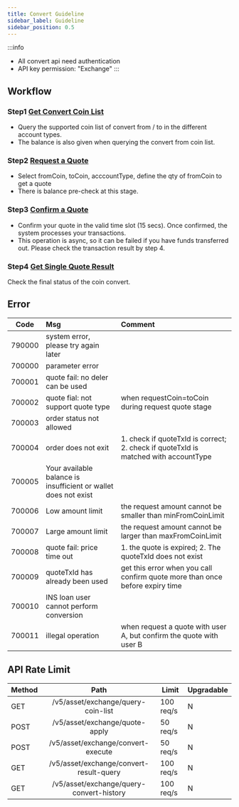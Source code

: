 ```yaml
---
title: Convert Guideline
sidebar_label: Guideline
sidebar_position: 0.5
---
```

:::info
* All convert api need authentication
* API key permission: "Exchange"
:::

## Workflow
### Step1 [Get Convert Coin List](convert-coin-list#)
* Query the supported coin list of convert from / to in the different account types. 
* The balance is also given when querying the convert from coin list.

### Step2 [Request a Quote](apply-quote#)
* Select fromCoin, toCoin, acccountType, define the qty of fromCoin to get a quote
* There is balance pre-check at this stage.

### Step3 [Confirm a Quote](confirm-quote#)
* Confirm your quote in the valid time slot (15 secs). Once confirmed, the system processes your transactions.
* This operation is async, so it can be failed if you have funds transferred out. Please check the transaction result by step 4.

### Step4 [Get Single Quote Result](get-convert-result#)
Check the final status of the coin convert.

## Error
|Code |Msg |Comment|
|:----:|:-------------------------------|:------|
| 790000 |system error, please try again later||
| 700000 |parameter error||
| 700001 |quote fail: no deler can be used||
| 700002 |quote fial: not support quote type|when requestCoin=toCoin during request quote stage|
| 700003 |order status not allowed||
| 700004 |order does not exit| 1. check if quoteTxId is correct; 2. check if quoteTxId is matched with accountType|
| 700005 |Your available balance is insufficient or wallet does not exist|
| 700006 |Low amount limit| the request amount cannot be smaller than minFromCoinLimit|
| 700007 |Large amount limit| the request amount cannot be larger than maxFromCoinLimit|
| 700008 |quote fail: price time out| 1. the quote is expired; 2. The quoteTxId does not exist|
| 700009 |quoteTxId has already been used| get this error when you call confirm quote more than once before expiry time|
| 700010 |INS loan user cannot perform conversion|
| 700011 |illegal operation| when request a quote with user A, but confirm the quote with user B|

## API Rate Limit
<span class="blocky_table">

|Method |Path |Limit |Upgradable|
|:----|:----:|----|----|
|GET |/v5/asset/exchange/query-coin-list | 100 req/s| N |
|POST |/v5/asset/exchange/quote-apply | 50 req/s| N |
|POST |/v5/asset/exchange/convert-execute | 50 req/s| N |
|GET |/v5/asset/exchange/convert-result-query | 100 req/s| N |
|GET |/v5/asset/exchange/query-convert-history| 100 req/s| N |
</span>